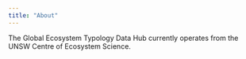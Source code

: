 ```yaml
---
title: "About"
---
```


The Global Ecosystem Typology Data Hub currently operates from the UNSW Centre of Ecosystem Science. 

